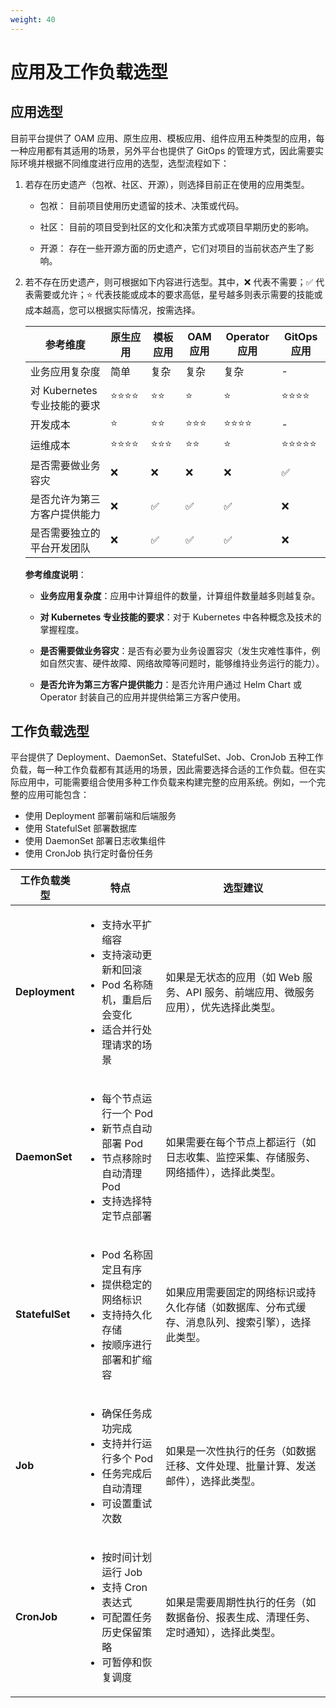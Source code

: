 ```yaml
---
weight: 40
---
```


# 应用及工作负载选型

## 应用选型

目前平台提供了 OAM 应用、原生应用、模板应用、组件应用五种类型的应用，每一种应用都有其适用的场景，另外平台也提供了 GitOps 的管理方式，因此需要实际环境并根据不同维度进行应用的选型，选型流程如下：

1. 若存在历史遗产（包袱、社区、开源），则选择目前正在使用的应用类型。

   - 包袱： 目前项目使用历史遗留的技术、决策或代码。

   - 社区： 目前的项目受到社区的文化和决策方式或项目早期历史的影响。

   - 开源： 存在一些开源方面的历史遗产，它们对项目的当前状态产生了影响。

2. 若不存在历史遗产，则可根据如下内容进行选型。其中，❌ 代表不需要；✅ 代表需要或允许；⭐️ 代表技能或成本的要求高低，星号越多则表示需要的技能或成本越高，您可以根据实际情况，按需选择。

   | 参考维度                     | 原生应用     | 模板应用  | OAM 应用  | Operator 应用 | GitOps 应用     |
   | ---------------------------- | ------------ | --------- | --------- | ------------- | --------------- |
   | 业务应用复杂度               | 简单         | 复杂      | 复杂      | 复杂          | -               |
   | 对 Kubernetes 专业技能的要求 | ⭐️⭐️⭐️⭐️ | ⭐️⭐️    | ⭐️       | ⭐️           | ⭐️⭐️⭐️⭐️    |
   | 开发成本                     | ⭐️          | ⭐️⭐️    | ⭐️⭐️⭐️ | ⭐️⭐️⭐️⭐️  | -               |
   | 运维成本                     | ⭐️⭐️⭐️⭐️ | ⭐️⭐️⭐️ | ⭐️⭐️    | ⭐️           | ⭐️⭐️⭐️⭐️⭐️ |
   | 是否需要做业务容灾           | ❌           | ❌        | ❌        | ❌            | ✅              |
   | 是否允许为第三方客户提供能力 | ❌           | ✅        | ✅        | ✅            | ❌              |
   | 是否需要独立的平台开发团队   | ❌           | ✅        | ✅        | ✅            | ❌              |

   **参考维度说明**：

   - **业务应用复杂度**：应用中计算组件的数量，计算组件数量越多则越复杂。

   - **对 Kubernetes 专业技能的要求**：对于 Kubernetes 中各种概念及技术的掌握程度。
   - **是否需要做业务容灾**：是否有必要为业务设置容灾（发生灾难性事件，例如自然灾害、硬件故障、网络故障等问题时，能够维持业务运行的能力）。
   - **是否允许为第三方客户提供能力**：是否允许用户通过 Helm Chart 或 Operator 封装自己的应用并提供给第三方客户使用。

## 工作负载选型

平台提供了 Deployment、DaemonSet、StatefulSet、Job、CronJob 五种工作负载，每一种工作负载都有其适用的场景，因此需要选择合适的工作负载。但在实际应用中，可能需要组合使用多种工作负载来构建完整的应用系统。例如，一个完整的应用可能包含：

- 使用 Deployment 部署前端和后端服务
- 使用 StatefulSet 部署数据库
- 使用 DaemonSet 部署日志收集组件
- 使用 CronJob 执行定时备份任务

| 工作负载类型    | 特点                                                                                                                          | 选型建议                                                                                         |
| --------------- | ----------------------------------------------------------------------------------------------------------------------------- | ------------------------------------------------------------------------------------------------ |
| **Deployment**  | <ul><li>支持水平扩缩容</li><li>支持滚动更新和回滚</li><li>Pod 名称随机，重启后会变化</li><li>适合并行处理请求的场景</li></ul> | 如果是无状态的应用（如 Web 服务、API 服务、前端应用、微服务应用），优先选择此类型。              |
| **DaemonSet**   | <ul><li>每个节点运行一个 Pod</li><li>新节点自动部署 Pod</li><li>节点移除时自动清理 Pod</li><li>支持选择特定节点部署</li></ul> | 如果需要在每个节点上都运行（如日志收集、监控采集、存储服务、网络插件），选择此类型。             |
| **StatefulSet** | <ul><li>Pod 名称固定且有序</li><li>提供稳定的网络标识</li><li>支持持久化存储</li><li>按顺序进行部署和扩缩容</li></ul>         | 如果应用需要固定的网络标识或持久化存储（如数据库、分布式缓存、消息队列、搜索引擎），选择此类型。 |
| **Job**         | <ul><li>确保任务成功完成</li><li>支持并行运行多个 Pod</li><li>任务完成后自动清理</li><li>可设置重试次数</li></ul>             | 如果是一次性执行的任务（如数据迁移、文件处理、批量计算、发送邮件），选择此类型。                 |
| **CronJob**     | <ul><li>按时间计划运行 Job</li><li>支持 Cron 表达式</li><li>可配置任务历史保留策略</li><li>可暂停和恢复调度</li></ul>         | 如果是需要周期性执行的任务（如数据备份、报表生成、清理任务、定时通知），选择此类型。             |
